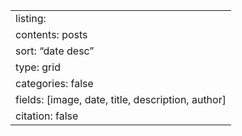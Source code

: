 ---
listing:
  contents: posts
  sort: "date desc"
  type: grid
  categories: false
  fields: [image, date, title, description, author]
citation: false
---